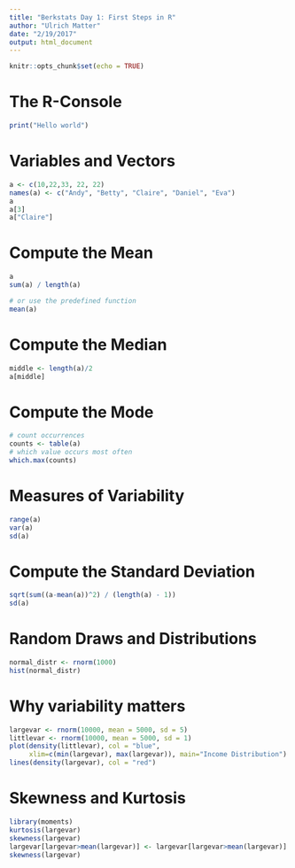 ```yaml
---
title: "Berkstats Day 1: First Steps in R"
author: "Ulrich Matter"
date: "2/19/2017"
output: html_document
---
```


```r
knitr::opts_chunk$set(echo = TRUE)
```




The R-Console
========================================================
```r
print("Hello world")
```


Variables and Vectors
========================================================
```r
a <- c(10,22,33, 22, 22)
names(a) <- c("Andy", "Betty", "Claire", "Daniel", "Eva")
a
a[3]
a["Claire"]

```



Compute the Mean
========================================================

```r
a
sum(a) / length(a)

# or use the predefined function
mean(a)

```


Compute the Median
========================================================

```r

middle <- length(a)/2
a[middle]

```


Compute the Mode
========================================================

```r
# count occurrences 
counts <- table(a)
# which value occurs most often
which.max(counts)

```



Measures of Variability
========================================================

```r
range(a)
var(a)
sd(a)

```



Compute the Standard Deviation
========================================================

```r
sqrt(sum((a-mean(a))^2) / (length(a) - 1))
sd(a)

```



Random Draws and Distributions
========================================================

```r
normal_distr <- rnorm(1000)
hist(normal_distr)
```


Why variability matters
========================================================

```r

largevar <- rnorm(10000, mean = 5000, sd = 5)
littlevar <- rnorm(10000, mean = 5000, sd = 1)
plot(density(littlevar), col = "blue", 
     xlim=c(min(largevar), max(largevar)), main="Income Distribution")
lines(density(largevar), col = "red")

```


Skewness and Kurtosis
========================================================

```r
library(moments)
kurtosis(largevar)
skewness(largevar)
largevar[largevar>mean(largevar)] <- largevar[largevar>mean(largevar)] + 3000
skewness(largevar)
```

